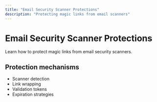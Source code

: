 ```yaml
---
title: "Email Security Scanner Protections"
description: "Protecting magic links from email scanners"
---
```


# Email Security Scanner Protections

Learn how to protect magic links from email security scanners.

## Protection mechanisms
- Scanner detection
- Link wrapping
- Validation tokens
- Expiration strategies
